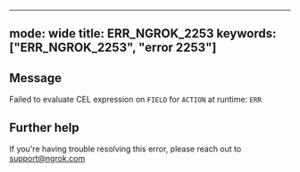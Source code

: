 
---
mode: wide
title: ERR_NGROK_2253
keywords: ["ERR_NGROK_2253", "error 2253"]
---

## Message
Failed to evaluate CEL expression on `FIELD` for `ACTION` at runtime: `ERR`




## Further help
If you're having trouble resolving this error, please reach out to [support@ngrok.com](mailto:support@ngrok.com?subject=Help%20with%20ERR_NGROK_2253)

